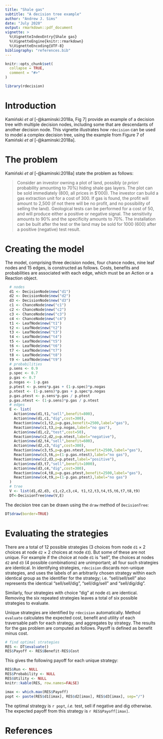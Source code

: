 ```yaml
---
title: "Shale gas"
subtitle: "A decision tree example"
author: "Andrew J. Sims"
date: "July 2020"
output: rmarkdown::pdf_document
vignette: >
  %\VignetteIndexEntry{Shale gas}
  %\VignetteEngine{knitr::rmarkdown}
  %\VignetteEncoding{UTF-8}
bibliography: "references.bib"
---
```

```r
knitr::opts_chunk$set(
  collapse = TRUE,
  comment = "#>"
)
```

```r
library(rdecision)
```

# Introduction
Kamiński *et al* [-@kaminski:2018a, Fig 7] provide an example of a decision tree
with multiple decision nodes, including some that are descendants of another
decision node. This vignette illustrates how `rdecision` can be used to model
a complex decision tree, using the example from Figure 7 of Kamiński 
*et al* [-@kaminski:2018a]. 

# The problem
Kamiński *et al* [-@kaminski:2018a] state the problem as follows:

> Consider an investor owning a plot of land, possibly (*a priori* probability
> amounting to 70%) hiding shale gas layers. The plot can be sold immediately
> (800, all prices in $'000). The investor can build a gas extraction unit for 
> a cost of 300. If gas is found, the profit will amount to 2,500 (if not there
> will be no profit, and no possibility of selling the land). Geological tests
> can be performed for a cost of 50, and will produce either a positive or
> negative signal. The sensitivity amounts to 90% and the specificity amounts
> to 70%. The installation can be built after the test or the land may be sold
> for 1000 (600) after a positive (negative) test result.

# Creating the model
The model, comprising three decision nodes, four chance nodes, nine leaf
nodes and 15 edges, is constructed as follows. Costs, benefits and 
probabilities are associated with each edge, which must be an Action
or a Reaction object.

```r
  # nodes
  d1 <- DecisionNode$new("d1")
  d2 <- DecisionNode$new("d2")
  d3 <- DecisionNode$new("d3")
  c1 <- ChanceNode$new("c1")
  c2 <- ChanceNode$new("c2")
  c3 <- ChanceNode$new("c3")
  c4 <- ChanceNode$new("c4")
  t1 <- LeafNode$new("t1")
  t2 <- LeafNode$new("t2")
  t3 <- LeafNode$new("t3")
  t4 <- LeafNode$new("t4")
  t5 <- LeafNode$new("t5")
  t6 <- LeafNode$new("t6")
  t7 <- LeafNode$new("t7")
  t8 <- LeafNode$new("t8")
  t9 <- LeafNode$new("t9")
  # probabilities
  p.sens <- 0.9
  p.spec <- 0.7
  p.gas <- 0.7
  p.nogas <- 1-p.gas
  p.ptest <- p.sens*p.gas + (1-p.spec)*p.nogas
  p.ntest <- (1-p.sens)*p.gas + p.spec*p.nogas
  p.gas.ptest <- p.sens*p.gas / p.ptest
  p.gas.ntest <- (1-p.sens)*p.gas / p.ntest
  # edges
  E <- list(
    Action$new(d1,t1,"sell",benefit=800),
    Action$new(d1,c1,"dig",cost=300),
    Reaction$new(c1,t2,p=p.gas,benefit=2500,label="gas"),
    Reaction$new(c1,t3,p=p.nogas,label="no gas"),
    Action$new(d1,c2,"test",cost=50),
    Reaction$new(c2,d2,p=p.ntest,label="negative"),
    Action$new(d2,t4,"sell",benefit=600),
    Action$new(d2,c3,"dig",cost=300),
    Reaction$new(c3,t5,p=p.gas.ntest,benefit=2500,label="gas"),
    Reaction$new(c3,t6,p=(1-p.gas.ntest),label="no gas"),
    Reaction$new(c2,d3,p=p.ptest,label="positive"),
    Action$new(d3,t7,"sell",benefit=1000),
    Action$new(d3,c4,"dig",cost=300),
    Reaction$new(c4,t8,p=p.gas.ptest,benefit=2500,label="gas"),
    Reaction$new(c4,t9,p=(1-p.gas.ptest),label="no gas")
  )
  # tree
  V <- list(d1,d2,d3, c1,c2,c3,c4, t1,t2,t3,t4,t5,t6,t7,t8,t9)
  DT<-DecisionTree$new(V,E)
```

The decision tree can be drawn using the `draw` method of `DecisionTree`:
```r
DT$draw(border=TRUE)
```


# Evaluating the strategies
There are a total of 12 possible strategies (3 choices from node `d1`
$\times$ 2 choices at node `d2` $\times$ 2 choices at node `d3`). But 
some of these are not unique. For example if the choice at node `d1` is
"sell", the choices at nodes `d2` and `d3` (4 possible combinations) are
unimportant; all four such strategies are identical. In identifying
strategies, `rdecision` discards non-unique strategies, and uses the 
labels of an arbitrarily chosen strategy within each identical
group as the identifier for the strategy; i.e. "sell/sell/sell" also
represents the identical "sell/sell/dig", "sell/dig/sell" and 
"sell/dig/dig".

Similarly, four strategies with choice "dig" at node `d1` are
identical. Removing the six repeated strategies leaves a total
of six possible strategies to evaluate.

Unique strategies are identified by `rdecision` automatically.
Method `evaluate` calculates the expected cost, benefit and
utility of each traversable path for each strategy, and aggregates
by strategy. The results for the gas problem are computed
as follows. Payoff is defined as benefit minus cost. 

```r
# find optimal strategies
RES <- DT$evaluate()
RES$Payoff <- RES$Benefit-RES$Cost
```

This gives the following payoff for each unique strategy:

```r
RES$Run <- NULL
RES$Probability <- NULL
RES$Utility <- NULL
knitr::kable(RES, row.names=FALSE)
```

```r
imax <- which.max(RES$Payoff)
popt <- paste(RES$d1[imax], RES$d2[imax], RES$d3[imax], sep="/")
```
The optimal strategy is `r popt`, *i.e.* test, sell if negative and
dig otherwise. The expected payoff from this strategy is
`r RES$Payoff[imax]`.

# References


